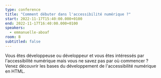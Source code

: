 ```yaml
---
type: conference
title: "Comment débuter dans l'accessibilité numérique ?"
start: 2022-11-17T15:40:00.000+0100
end: 2022-11-17T16:40:00.000+0100
speakers:
  - emmanuelle-aboaf
room: B
subtitled: false
---
```


Vous êtes développeuse ou développeur et vous êtes intéressés par
l'accessibilité numérique mais vous ne savez pas par où commencer ? Venez
découvrir les bases du développement de l'accessibilité numérique en HTML.

